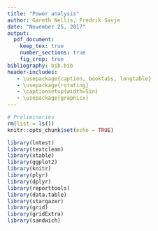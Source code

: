 ```yaml
---
title: "Power analysis"
author: Gareth Nellis, Fredrik Sävje
date: "November 25, 2017"
output:
  pdf_document:
    keep_tex: true
    number_sections: true
    fig_crop: true
bibliography: bib.bib    
header-includes:
   - \usepackage{caption, booktabs, longtable}
   - \usepackage{rotating}
   - \captionsetup{width=5in}
   - \usepackage{graphicx}
---
```


```r
# Preliminaries
rm(list = ls())
knitr::opts_chunk$set(echo = TRUE)

library(lmtest)
library(textclean)
library(xtable)
library(ggplot2)
library(knitr)
library(plyr)
library(dplyr)
library(reporttools)
library(data.table)
library(stargazer)
library(grid)
library(gridExtra)
library(sandwich)
```



